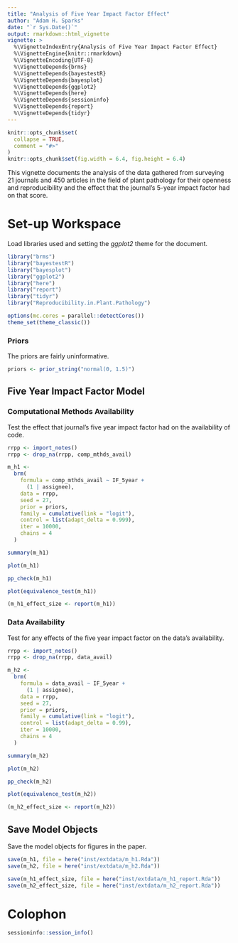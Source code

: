 ```yaml
---
title: "Analysis of Five Year Impact Factor Effect"
author: "Adam H. Sparks"
date: "`r Sys.Date()`"
output: rmarkdown::html_vignette
vignette: >
  %\VignetteIndexEntry{Analysis of Five Year Impact Factor Effect}
  %\VignetteEngine{knitr::rmarkdown}
  %\VignetteEncoding{UTF-8}
  %\VignetteDepends{brms}
  %\VignetteDepends{bayestestR}
  %\VignetteDepends{bayesplot}
  %\VignetteDepends{ggplot2}
  %\VignetteDepends{here}
  %\VignetteDepends{sessioninfo}
  %\VignetteDepends{report}
  %\VignetteDepends{tidyr}
---
```


```r
knitr::opts_chunk$set(
  collapse = TRUE,
  comment = "#>"
)
knitr::opts_chunk$set(fig.width = 6.4, fig.height = 6.4)
```

This vignette documents the analysis of the data gathered from surveying 21 journals and 450 articles in the field of plant pathology for their openness and reproducibility and the effect that the journal's 5-year impact factor had on that score.

# Set-up Workspace

Load libraries used and setting the *ggplot2* theme for the document.

```r
library("brms")
library("bayestestR")
library("bayesplot")
library("ggplot2")
library("here")
library("report")
library("tidyr")
library("Reproducibility.in.Plant.Pathology")

options(mc.cores = parallel::detectCores())
theme_set(theme_classic())
```

### Priors

The priors are fairly uninformative.

```r
priors <- prior_string("normal(0, 1.5)")
```

## Five Year Impact Factor Model

### Computational Methods Availability

Test the effect that journal's five year impact factor had on the availability of code.

```r
rrpp <- import_notes()
rrpp <- drop_na(rrpp, comp_mthds_avail)

m_h1 <-
  brm(
    formula = comp_mthds_avail ~ IF_5year +
      (1 | assignee),
    data = rrpp,
    seed = 27,
    prior = priors,
    family = cumulative(link = "logit"),
    control = list(adapt_delta = 0.999),
    iter = 10000,
    chains = 4
  )

summary(m_h1)

plot(m_h1)

pp_check(m_h1)

plot(equivalence_test(m_h1))

(m_h1_effect_size <- report(m_h1))
```

### Data Availability

Test for any effects of the five year impact factor on the data's availability.

```r
rrpp <- import_notes()
rrpp <- drop_na(rrpp, data_avail)

m_h2 <-
  brm(
    formula = data_avail ~ IF_5year +
      (1 | assignee),
    data = rrpp,
    seed = 27,
    prior = priors,
    family = cumulative(link = "logit"),
    control = list(adapt_delta = 0.99),
    iter = 10000,
    chains = 4
  )

summary(m_h2)

plot(m_h2)

pp_check(m_h2)

plot(equivalence_test(m_h2))

(m_h2_effect_size <- report(m_h2))
```

## Save Model Objects

Save the model objects for figures in the paper.

```r
save(m_h1, file = here("inst/extdata/m_h1.Rda"))
save(m_h2, file = here("inst/extdata/m_h2.Rda"))

save(m_h1_effect_size, file = here("inst/extdata/m_h1_report.Rda"))
save(m_h2_effect_size, file = here("inst/extdata/m_h2_report.Rda"))
```

# Colophon

```r
sessioninfo::session_info()
```

